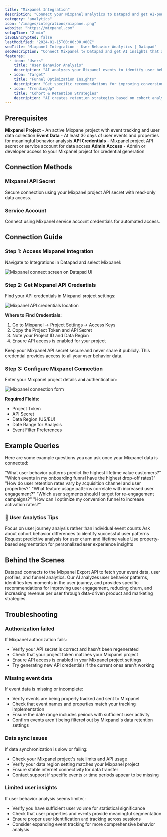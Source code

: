 ```yaml
---
title: "Mixpanel Integration"
description: "Connect your Mixpanel analytics to Datapad and get AI-powered insights that transform user behavior data into growth acceleration strategies."
category: "analytics"
icon: "/images/integrations/mixpanel.png"
website: "https://mixpanel.com"
setupTime: "2 min"
isSSLEncrypted: false
lastModified: "2024-01-15T00:00:00.000Z"
seoTitle: "Mixpanel Integration - User Behavior Analytics | Datapad"
seoDescription: "Connect Mixpanel to Datapad and get AI insights that analyze user events, funnels, and cohorts to increase retention and revenue per user."
features:
  - icon: "Users"
    title: "User Behavior Analysis"
    description: "AI analyzes your Mixpanel events to identify user behavior patterns, drop-off points, and engagement opportunities."
  - icon: "Target"
    title: "Funnel Optimization Insights"
    description: "Get specific recommendations for improving conversion funnels and reducing user churn at each step."
  - icon: "TrendingUp"
    title: "Cohort & Retention Strategies"
    description: "AI creates retention strategies based on cohort analysis and user lifecycle patterns from your Mixpanel data."
---
```


## Prerequisites

<FeatureItem>**Mixpanel Project** - An active Mixpanel project with event tracking and user data collection</FeatureItem>
<FeatureItem>**Event Data** - At least 30 days of user events and properties for meaningful behavior analysis</FeatureItem>
<FeatureItem>**API Credentials** - Mixpanel project API secret or service account for data access</FeatureItem>
<FeatureItem>**Admin Access** - Admin or developer access to your Mixpanel project for credential generation</FeatureItem>

## Connection Methods

### Mixpanel API Secret
Secure connection using your Mixpanel project API secret with read-only data access.

### Service Account
Connect using Mixpanel service account credentials for automated access.

## Connection Guide

### Step 1: Access Mixpanel Integration

Navigate to Integrations in Datapad and select Mixpanel:

![Mixpanel connect screen on Datapad UI](/images/docs/mixpanel-connect.png)

### Step 2: Get Mixpanel API Credentials

Find your API credentials in Mixpanel project settings:

![Mixpanel API credentials location](/images/docs/mixpanel-credentials.png)

**Where to Find Credentials:**
1. Go to Mixpanel → Project Settings → Access Keys
2. Copy the Project Token and API Secret
3. Note your Project ID and Data Region
4. Ensure API access is enabled for your project

<StepItem>Keep your Mixpanel API secret secure and never share it publicly. This credential provides access to all your user behavior data.</StepItem>

### Step 3: Configure Mixpanel Connection

Enter your Mixpanel project details and authentication:

![Mixpanel connection form](/images/docs/mixpanel-form.png)

**Required Fields:**
- Project Token
- API Secret
- Data Region (US/EU)
- Date Range for Analysis
- Event Filter Preferences

## Example Queries

Here are some example questions you can ask once your Mixpanel data is connected:

<StepItem>"What user behavior patterns predict the highest lifetime value customers?"</StepItem>
<StepItem>"Which events in my onboarding funnel have the highest drop-off rates?"</StepItem>
<StepItem>"How do user retention rates vary by acquisition channel and user properties?"</StepItem>
<StepItem>"What feature usage patterns correlate with increased user engagement?"</StepItem>
<StepItem>"Which user segments should I target for re-engagement campaigns?"</StepItem>
<StepItem>"How can I optimize my conversion funnel to increase activation rates?"</StepItem>

### 💬 User Analytics Tips

<TipItem>Focus on user journey analysis rather than individual event counts</TipItem>
<TipItem>Ask about cohort behavior differences to identify successful user patterns</TipItem>
<TipItem>Request predictive analysis for user churn and lifetime value</TipItem>
<TipItem>Use property-based segmentation for personalized user experience insights</TipItem>

## Behind the Scenes

Datapad connects to the Mixpanel Export API to fetch your event data, user profiles, and funnel analytics. Our AI analyzes user behavior patterns, identifies key moments in the user journey, and provides specific recommendations for improving user engagement, reducing churn, and increasing revenue per user through data-driven product and marketing strategies.

## Troubleshooting

### Authorization failed
If Mixpanel authorization fails:
- Verify your API secret is correct and hasn't been regenerated
- Check that your project token matches your Mixpanel project
- Ensure API access is enabled in your Mixpanel project settings
- Try generating new API credentials if the current ones aren't working

### Missing event data
If event data is missing or incomplete:
- Verify events are being properly tracked and sent to Mixpanel
- Check that event names and properties match your tracking implementation
- Ensure the date range includes periods with sufficient user activity
- Confirm events aren't being filtered out by Mixpanel's data retention settings

### Data sync issues
If data synchronization is slow or failing:
- Check your Mixpanel project's rate limits and API usage
- Verify your data region setting matches your Mixpanel project
- Ensure stable internet connectivity for data transfer
- Contact support if specific events or time periods appear to be missing

### Limited user insights
If user behavior analysis seems limited:
- Verify you have sufficient user volume for statistical significance
- Check that user properties and events provide meaningful segmentation
- Ensure proper user identification and tracking across sessions
- Consider expanding event tracking for more comprehensive behavior analysis
